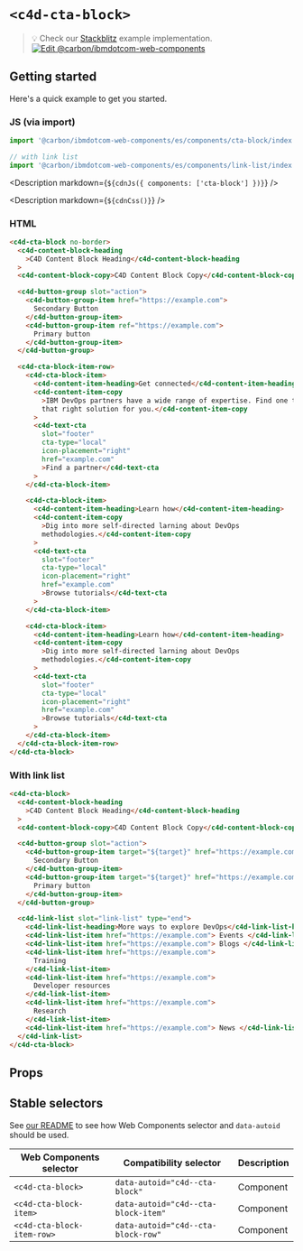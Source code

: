 
# `<c4d-cta-block>`

> 💡 Check our
> [Stackblitz](https://stackblitz.com/github/carbon-design-system/carbon-for-ibm-dotcom/tree/main/packages/web-components/examples/stackblitz/components/cta-block)
> example implementation.
> [![Edit @carbon/ibmdotcom-web-components](https://developer.stackblitz.com/img/open_in_stackblitz.svg)](https://stackblitz.com/github/carbon-design-system/carbon-for-ibm-dotcom/tree/main/packages/web-components/examples/codesandbox/components/cta-block)

## Getting started

Here's a quick example to get you started.

### JS (via import)

```javascript
import '@carbon/ibmdotcom-web-components/es/components/cta-block/index.js';

// with link list
import '@carbon/ibmdotcom-web-components/es/components/link-list/index.js';
```

<Description markdown={`${cdnJs({ components: ['cta-block'] })}`} />

<Description markdown={`${cdnCss()}`} />

### HTML

```html
<c4d-cta-block no-border>
  <c4d-content-block-heading
    >C4D Content Block Heading</c4d-content-block-heading
  >
  <c4d-content-block-copy>C4D Content Block Copy</c4d-content-block-copy>

  <c4d-button-group slot="action">
    <c4d-button-group-item href="https://example.com">
      Secondary Button
    </c4d-button-group-item>
    <c4d-button-group-item ref="https://example.com">
      Primary button
    </c4d-button-group-item>
  </c4d-button-group>

  <c4d-cta-block-item-row>
    <c4d-cta-block-item>
      <c4d-content-item-heading>Get connected</c4d-content-item-heading>
      <c4d-content-item-copy
        >IBM DevOps partners have a wide range of expertise. Find one to build
        that right solution for you.</c4d-content-item-copy
      >
      <c4d-text-cta
        slot="footer"
        cta-type="local"
        icon-placement="right"
        href="example.com"
        >Find a partner</c4d-text-cta
      >
    </c4d-cta-block-item>

    <c4d-cta-block-item>
      <c4d-content-item-heading>Learn how</c4d-content-item-heading>
      <c4d-content-item-copy
        >Dig into more self-directed larning about DevOps
        methodologies.</c4d-content-item-copy
      >
      <c4d-text-cta
        slot="footer"
        cta-type="local"
        icon-placement="right"
        href="example.com"
        >Browse tutorials</c4d-text-cta
      >
    </c4d-cta-block-item>

    <c4d-cta-block-item>
      <c4d-content-item-heading>Learn how</c4d-content-item-heading>
      <c4d-content-item-copy
        >Dig into more self-directed larning about DevOps
        methodologies.</c4d-content-item-copy
      >
      <c4d-text-cta
        slot="footer"
        cta-type="local"
        icon-placement="right"
        href="example.com"
        >Browse tutorials</c4d-text-cta
      >
    </c4d-cta-block-item>
  </c4d-cta-block-item-row>
</c4d-cta-block>
```

### With link list

```html
<c4d-cta-block>
  <c4d-content-block-heading
    >C4D Content Block Heading</c4d-content-block-heading
  >
  <c4d-content-block-copy>C4D Content Block Copy</c4d-content-block-copy>

  <c4d-button-group slot="action">
    <c4d-button-group-item target="${target}" href="https://example.com">
      Secondary Button
    </c4d-button-group-item>
    <c4d-button-group-item target="${target}" href="https://example.com">
      Primary button
    </c4d-button-group-item>
  </c4d-button-group>

  <c4d-link-list slot="link-list" type="end">
    <c4d-link-list-heading>More ways to explore DevOps</c4d-link-list-heading>
    <c4d-link-list-item href="https://example.com"> Events </c4d-link-list-item>
    <c4d-link-list-item href="https://example.com"> Blogs </c4d-link-list-item>
    <c4d-link-list-item href="https://example.com">
      Training
    </c4d-link-list-item>
    <c4d-link-list-item href="https://example.com">
      Developer resources
    </c4d-link-list-item>
    <c4d-link-list-item href="https://example.com">
      Research
    </c4d-link-list-item>
    <c4d-link-list-item href="https://example.com"> News </c4d-link-list-item>
  </c4d-link-list>
</c4d-cta-block>
```

## Props

<Props of="c4d-cta-block" />
<Description markdown={markdownContents} />

## Stable selectors

See
[our README](https://github.com/carbon-design-system/carbon-for-ibm-dotcom/tree/main/packages/web-components#stable-selectors-for-analytics-and-integratione2e-testing-in-web-components)
to see how Web Components selector and `data-autoid` should be used.

| Web Components selector    | Compatibility selector              | Description |
| -------------------------- | ----------------------------------- | ----------- |
| `<c4d-cta-block>`          | `data-autoid="c4d--cta-block"`      | Component   |
| `<c4d-cta-block-item>`     | `data-autoid="c4d--cta-block-item"` | Component   |
| `<c4d-cta-block-item-row>` | `data-autoid="c4d--cta-block-row"`  | Component   |

<Description markdown={contributing} />
